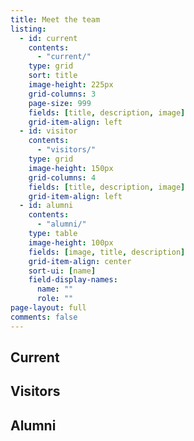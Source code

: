 ```yaml
---
title: Meet the team
listing:
  - id: current
    contents:
      - "current/"
    type: grid
    sort: title
    image-height: 225px
    grid-columns: 3
    page-size: 999
    fields: [title, description, image]
    grid-item-align: left
  - id: visitor
    contents:
      - "visitors/"
    type: grid
    image-height: 150px
    grid-columns: 4
    fields: [title, description, image]
    grid-item-align: left
  - id: alumni
    contents:
      - "alumni/"
    type: table
    image-height: 100px
    fields: [image, title, description]
    grid-item-align: center
    sort-ui: [name]
    field-display-names:
      name: ""
      role: ""
page-layout: full
comments: false
---
```


## Current

:::{#current}
:::

## Visitors

:::{#visitor}
:::

## Alumni

:::{#alumni}
:::
